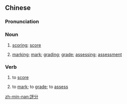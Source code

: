 {{also|评分}}
==Chinese==
{{zh-forms|s=评分}}

===Pronunciation===
{{zh-pron
|m=píngfēn
|c=ping4 fan1
|mn=phêng-hun
|cat=n,v
}}

===Noun===
{{zh-noun}}

# [[scoring]]; [[score]]
#: {{zh-x|評分 標準|'''''scoring''' criteria''}}
# {{qualifier|of students' work}} [[marking]]; [[mark]]; [[grading]]; [[grade]]; [[assessing]]; [[assessment]]

===Verb===
{{zh-verb}}

# to [[score]]
# {{qualifier|of students' work}} to [[mark]]; to [[grade]]; to [[assess]]

[[zh-min-nan:評分]]